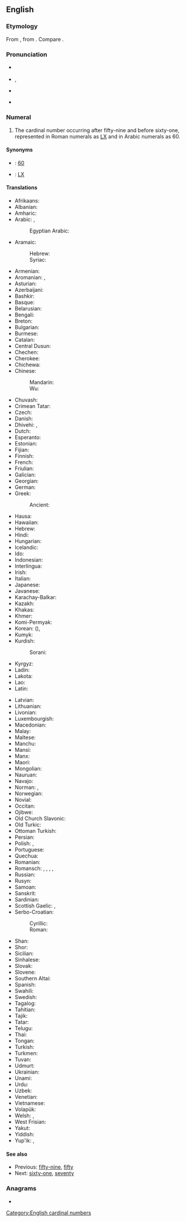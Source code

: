 ==English==
{{cardinalbox|en|59|60|61|fifty-nine|sixty-one|ord=sixtieth}}

===Etymology===
From {{inh|en|ang|sixtiġ}}, from {{inh|en|gem-pro|*sehs tigiwiz||sixty}}. Compare {{cog|sa|षष्टि}}.

===Pronunciation===
* {{a|RP}} {{IPA|/ˈsɪkstɪ/|lang=en}}
* {{a|GA}} {{enPR|sĭksʹtē}}, {{IPA|/ˈsɪksti/|lang=en}}
* {{audio|en-us-sixty.ogg|Audio (US)|lang=en}} {{rfap|lang=en|This could be improved.}}
* {{hyph|six|ty|lang=en}}

===Numeral===
{{head|en|numeral}}

# The cardinal number occurring after fifty-nine and before sixty-one, represented in Roman numerals as [[LX]] and in Arabic numerals as 60.

====Synonyms====
* {{w|Arabic numerals}}: [[60]]
* {{w|Roman numerals}}: [[LX]]

====Translations====
{{trans-top|cardinal number}}
* Afrikaans: {{t+|af|sestig}}
* Albanian: {{t+|sq|gjashtëdhjetë}}
* Amharic: {{t|am|ስልሳ}}
* Arabic: {{t|ar|سِتِّينَ}}, {{qualifier|only nominative, formal}} {{t|ar|سِتُّونَ}}
*: Egyptian Arabic: {{t|arz|ستين|tr=sittīn}}
* Aramaic:
*: Hebrew: {{t-check|arc|שתין|c|tr=shtīn|sc=Hebr}}<!-- was attached to "Hawaiian": seems to belong here -->
*: Syriac: {{t-check|arc|ܫܬܝܢ|c|tr=shtīn|sc=Syrc}}
* Armenian: {{t+|hy|վաթսուն}}
* Aromanian: {{t|rup|shaidzãts}}, {{t|rup|shaidzãtsi}}
* Asturian: {{t+|ast|sesenta}}
* Azerbaijani: {{t+|az|altmış}}
* Bashkir: {{t|ba|алтмыш|sc=Cyrl}}
* Basque: {{t+|eu|hirurogei}}
* Belarusian: {{t|be|шэ́сцьдзесят}}
* Bengali: {{t+|bn|ষাট|tr=shaţ|sc=Beng}}
* Breton: {{t+|br|tri-ugent}}
* Bulgarian: {{t|bg|шестдесе́т}}
* Burmese: {{t|my|ခြောက်ဆယ်|tr=chaukhsè|sc=Mymr}}
* Catalan: {{t+|ca|seixanta}}
* Central Dusun: {{t|dtp|onom nohopod}}
* Chechen: {{t|ce|кхузткъа}}
* Cherokee: {{t|chr|ᏑᏓᎵᏍᎪᎯ}}
* Chichewa: {{t|ny|makumi asanu n'limodzi}}
* Chinese:
*: Mandarin: {{t+|cmn|六十|tr=liùshí|sc=Hani}}
*: Wu: {{t|wuu|六十|tr=lok zoep}}
* Chuvash: {{t|cv|утмӑл|sc=Cyrl}}
* Crimean Tatar: {{t|crh|altmış}}
* Czech: {{t+|cs|šedesát}}
* Danish: {{t+|da|tres}}
* Dhivehi: {{t|dv|ހަށްޓި}}, {{t|dv|ފަސްދޮޅަސް}}
* Dutch: {{t+|nl|zestig|f}}
* Esperanto: {{t+|eo|sesdek}}
* Estonian: {{t+|et|kuuskümmend}}
* Fijian: {{t|fj|onosagavulu}}
* Finnish: {{t+|fi|kuusikymmentä}}
* French: {{t+|fr|soixante|m}}
* Friulian: {{t|fur|sessante}}
* Galician: {{t+|gl|sesenta}}
* Georgian: {{t|ka|სამოცი}}
* German: {{t+|de|sechzig|f}}
* Greek: {{t+|el|εξήντα}}
*: Ancient: {{t|grc|ἑξήκοντα}}
* Hausa: {{t|ha|sittin|alt=sìttin}}
* Hawaiian: {{t|haw|kanaono}}
* Hebrew: {{t|he|שישים|m|f|tr=shishím|alt=שִׁשִּׁים}}
* Hindi: {{t+|hi|साठ}}
* Hungarian: {{t+|hu|hatvan}}
* Icelandic: {{t+|is|sextíu}}
* Ido: {{t+|io|sisadek}}
* Indonesian: {{t+|id|enam puluh}}
* Interlingua: {{t|ia|sexanta}}
* Irish: {{t+|ga|seasca}}
* Italian: {{t+|it|sessanta}}
* Japanese: {{t+|ja|六十|tr=ろくじゅう, rokujū, むそ, muso|sc=Jpan}}
* Javanese: {{t+|jv|sawidak}}
* Karachay-Balkar: {{t|krc|алтмыш|tr=altmış|sc=Cyrl}}
* Kazakh: {{t+|kk|алпыс|sc=Cyrl}}
* Khakas: {{t|kjh|алтон|sc=Cyrl}}
* Khmer: {{t+|km|ហុកសិប|tr=hok səp|sc=Khmr}}
* Komi-Permyak: {{t|koi|кватьдас}}
* Korean: {{t+|ko|육십}} ({{t+|ko|六十}}), {{t+|ko|예순}}
* Kumyk: {{t|kum|алтмыш}}
* Kurdish:
*: Sorani: {{t+|ku|شه‌ست}}
* Kyrgyz: {{t+|ky|алтымыш|sc=Cyrl}}
* Ladin: {{t|lld|sessanta}}
* Lakota: {{t|lkt|wikčémna šákpe}}
* Lao: {{t|lo|ຫົກສິບ|tr=hók síp}}
* Latin: {{t|la|sexaginta}}
{{trans-mid}}
* Latvian: {{t+|lv|sešdesmit}}
* Lithuanian: {{t+|lt|šešiasdešimt}}
* Livonian: {{t|liv|kūžkimdõ}}
* Luxembourgish: {{t|lb|siechzeg}}
* Macedonian: {{t|mk|ше́есет}}
* Malay: {{t|ms|enam puluh}}
* Maltese: {{t|mt|sittin}}
* Manchu: {{t|mnc|ᠨᡳᠨᠵᡠ}}
* Mansi: {{t|mns|хōтпан|tr=hōtpan}}
* Manx: {{t|gv|tree feed}}
* Maori: {{t+|mi|ono tekau}}
* Mongolian: {{t+|mn|жар}}
* Nauruan: {{t|na|añama|sc=Knda}}
* Navajo: {{t|nv|hastą́diin|sc=nv-Latn}}
* Norman: {{t|nrf|sessànte}} {{qualifier|Guernsey}}, {{t|nrf|souaixante}} {{qualifier|Jersey}}
* Norwegian: {{t+|no|seksti}}
* Novial: {{t|nov|sixanti}}
* Occitan: {{t+|oc|seissanta}}
* Ojibwe: {{t|oj|ningodwaasimidana}}
* Old Church Slavonic: {{t|cu|шесть десѧтъ}}
* Old Turkic: {{t|otk|𐰞𐱄𐰢𐱀|tr=altmïš}}
* Ottoman Turkish: {{t|ota|آلتمش|tr=altmış|sc=ota-Arab}}
* Persian: {{t+|fa|شصت|tr=šast}}
* Polish: {{t+|pl|sześćdziesiąt}}, {{t+|pl|kopa|f}} {{qualifier|colloquial}}
* Portuguese: {{t+|pt|sessenta}}
* Quechua: {{t|qu|suqta chunka}}
* Romanian: {{t+|ro|șaizeci}}
* Romansch: {{t|rm|sessanta}}, {{t|rm|sissonta}}, {{t|rm|sissànta}}, {{t|rm|sesaunta}}, {{t|rm|sesanta}}
* Russian: {{t+|ru|шестьдеся́т}}
* Rusyn: {{t|rue|шістдеся́ть}}
* Samoan: {{t|sm|onosefulu}}
* Sanskrit: {{t+|sa|षष्टि}}
* Sardinian: {{t|sc|sessanta}}
* Scottish Gaelic: {{qualifier|old system}} {{t|gd|trì}} {{t|gd|fichead}}, {{qualifier|new system}} {{t|gd|seasgad}}
* Serbo-Croatian:
*: Cyrillic: {{t|sh|шездесет|sc=Cyrl}}
*: Roman: {{t|sh|šezdeset}}
* Shan: {{t|shn|ႁူၵ်းသိပ်း}}
* Shor: {{t|cjs|алтон|tr=alton|sc=Cyrl}}
* Sicilian: {{t+|scn|sissanta}}
* Sinhalese: {{t|si|හැට}}
* Slovak: {{t+|sk|šesťdesiat}}
* Slovene: {{t+|sl|šestdeset}}
* Southern Altai: {{t|alt|алтан|tr=altan}}
* Spanish: {{t+|es|sesenta}}
* Swahili: {{t+|sw|sitini}}
* Swedish: {{t+|sv|sextio}}
* Tagalog: {{t|tl|animnapu}}
* Tahitian: {{t|ty|ono 'ahuru}}
* Tajik: {{t+|tg|шаст|sc=Cyrl}}
* Tatar: {{t+|tt|алтмыш|sc=Cyrl}}
* Telugu: {{t+|te|అరవై}}
* Thai: {{t|th|หกสิบ}}
* Tongan: {{t|to|onongofulu}}
* Turkish: {{t+|tr|altmış}}
* Turkmen: {{t+|tk|altmyş}}
* Tuvan: {{t|tyv|алдан}}
* Udmurt: {{t|udm|куатьтон}}
* Ukrainian: {{t|uk|шiстьдесят|tr=šistʹdesját|sc=Cyrl}}
* Unami: {{t|unm|kwëtash txinxke}}
* Urdu: {{t|ur|ساٹھ|tr=sāṭh|sc=ur-Arab}}
* Uzbek: {{t+|uz|oltmish}}
* Venetian: {{t|vec|sesanta}}
* Vietnamese: {{t+|vi|sáu mươi}}
* Volapük: {{t+|vo|mäldeg}}
* Welsh: {{t+|cy|trigain}} {{qualifier|vigesimal, traditional}}, {{t|cy|chwe' deg}} {{qualifier|decimal}}
* West Frisian: {{t|fy|sechstich}}
* Yakut: {{t|sah|алта уон|sc=Cyrl}}
* Yiddish: {{t|yi|זעכציק|tr=zekhtsik|sc=Hebr}}
* Yup'ik: {{t|esu|yuinaak pingayun}}, {{t|esu|pingayun ipiaq}}
{{trans-bottom}}

====See also====
* Previous: [[fifty-nine]], [[fifty]]
* Next: [[sixty-one]], [[seventy]]

===Anagrams===
* {{anagrams|en|xysti}}

[[Category:English cardinal numbers]]